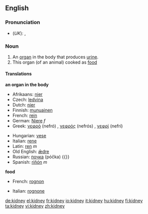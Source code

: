 ==English==
===Pronunciation===
*(''UK''): {{IPA|/ˈkɪdni/}}, {{SAMPA|/"kIdni/}}

===Noun===
{{wikipedia}}
{{en-noun-reg}}
# An [[organ]] in the body that produces [[urine]].
# This organ (of an animal) cooked as [[food]]

====Translations====
'''an organ in the body'''
{{top}}
*Afrikaans: [[nier#Afrikaans|nier]]
*Czech: [[ledvina]] {{f}}
*Dutch: [[nier#Dutch|nier]]
*Finnish: [[munuainen]]
*French: [[rein#French|rein]] {{m}}
*German: [[Niere]] ''f''
*Greek: [[νεφρό]] (nefró) {{n}}, [[νεφρός]] (nefrós) {{m}}, [[νεφρί]] (nefrí) {{n}}
{{mid}}
*Hungarian: [[vese]]
*Italian: [[rene]] {{m}}
*Latin: [[ren]] ''m''
*Old English: [[ædre|ǣdre]] {{f}}
*Russian: [[почка]] (póčka) {{}}
*Spanish: [[riñón]] ''m''
{{bottom}}

'''food'''
{{top}}
*French: [[rognon]] {{m}}
{{mid}}
*Italian: [[rognone]] {{m}}
{{bottom}}

[[de:kidney]]
[[el:kidney]]
[[fr:kidney]]
[[io:kidney]]
[[it:kidney]]
[[hu:kidney]]
[[fi:kidney]]
[[ta:kidney]]
[[vi:kidney]]
[[zh:kidney]]